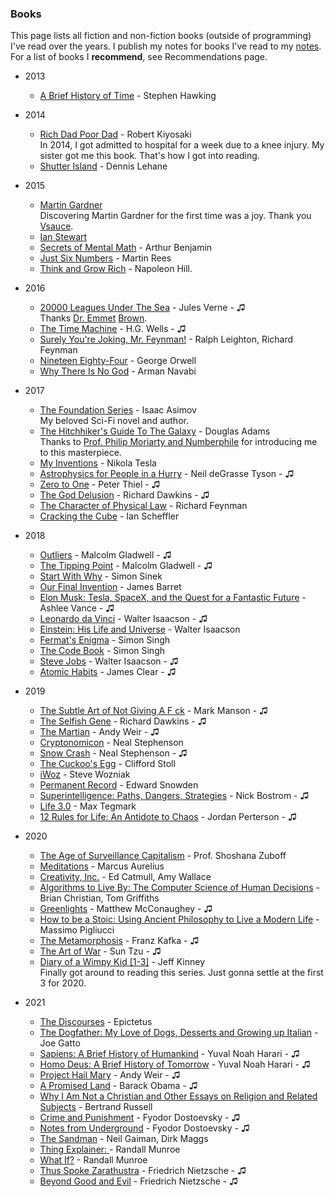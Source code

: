 <SEO title="Books" />

### Books

This page lists all fiction and non-fiction books (outside of programming) I've read over the years. I publish my notes for books I've read to my [notes](https://rsapkf.github.io/notes). For a list of books I **recommend**, see <Link to="/recommendations">Recommendations</Link> page.

- 2013

  - [A Brief History of Time](https://en.wikipedia.org/wiki/A_Brief_History_of_Time) - Stephen Hawking

- 2014

  - [Rich Dad Poor Dad](https://en.wikipedia.org/wiki/Rich_Dad_Poor_Dad) - Robert Kiyosaki  
    In 2014, I got admitted to hospital for a week due to a knee injury. My sister got me this book. That's how I got into reading.
  - [Shutter Island](https://en.wikipedia.org/wiki/Shutter_Island) - Dennis Lehane

- 2015

  - [Martin Gardner](https://en.wikipedia.org/wiki/Martin_Gardner)  
    Discovering Martin Gardner for the first time was a joy. Thank you [Vsauce](https://www.youtube.com/watch?v=L45Q1_psDqk&t=564).
  - [Ian Stewart](https://en.wikipedia.org/wiki/Ian_Stewart_(mathematician))
  - [Secrets of Mental Math](https://www.goodreads.com/book/show/83585.Secrets_of_Mental_Math) - Arthur Benjamin
  - [Just Six Numbers](https://www.goodreads.com/book/show/81884.Just_Six_Numbers) - Martin Rees
  - [Think and Grow Rich](https://en.wikipedia.org/wiki/Think_and_Grow_Rich) - Napoleon Hill.

- 2016

  - [20000 Leagues Under The Sea](https://en.wikipedia.org/wiki/Twenty_Thousand_Leagues_Under_the_Sea) - Jules Verne - ♫  
    Thanks [Dr. Emmet](https://www.imdb.com/title/tt0099088/quotes/qt0338311) [Brown](https://www.imdb.com/title/tt0099088/quotes/qt1057198).
  - [The Time Machine](https://en.wikipedia.org/wiki/The_Time_Machine) - H.G. Wells - ♫
  - [Surely You're Joking, Mr. Feynman!](https://en.wikipedia.org/wiki/Surely_You%27re_Joking,_Mr._Feynman!) - Ralph Leighton, Richard Feynman
  - [Nineteen Eighty-Four](https://en.wikipedia.org/wiki/Nineteen_Eighty-Four) - George Orwell
  - [Why There Is No God](https://www.goodreads.com/book/show/23346140-why-there-is-no-god) - Arman Navabi

- 2017

  - [The Foundation Series](https://en.wikipedia.org/wiki/Foundation_series) - Isaac Asimov  
    My beloved Sci-Fi novel and author.
  - [The Hitchhiker's Guide To The Galaxy](https://en.wikipedia.org/wiki/The_Hitchhiker%27s_Guide_to_the_Galaxy) - Douglas Adams  
    Thanks to [Prof. Philip Moriarty and Numberphile](https://www.youtube.com/watch?v=D6tINlNluuY&t=91) for introducing me to this masterpiece.
  - [My Inventions](https://en.wikipedia.org/wiki/My_Inventions:_The_Autobiography_of_Nikola_Tesla) - Nikola Tesla
  - [Astrophysics for People in a Hurry](https://en.wikipedia.org/wiki/Astrophysics_for_People_in_a_Hurry) - Neil deGrasse Tyson - ♫
  - [Zero to One](https://en.wikipedia.org/wiki/Zero_to_One) - Peter Thiel - ♫
  - [The God Delusion](https://en.wikipedia.org/wiki/The_God_Delusion) - Richard Dawkins - ♫
  - [The Character of Physical Law](https://en.wikipedia.org/wiki/The_Character_of_Physical_Law) - Richard Feynman
  - [Cracking the Cube](https://www.goodreads.com/book/show/29430754-cracking-the-cube) - Ian Scheffler

- 2018

  - [Outliers](<https://en.wikipedia.org/wiki/Outliers_(book)>) - Malcolm Gladwell - ♫
  - [The Tipping Point](https://en.wikipedia.org/wiki/The_Tipping_Point) - Malcolm Gladwell - ♫
  - [Start With Why](https://en.wikipedia.org/wiki/Start_With_Why) - Simon Sinek
  - [Our Final Invention](https://en.wikipedia.org/wiki/Our_Final_Invention) - James Barret
  - [Elon Musk: Tesla, SpaceX, and the Quest for a Fantastic Future](https://en.wikipedia.org/wiki/Elon_Musk:_Tesla,_SpaceX,_and_the_Quest_for_a_Fantastic_Future) - Ashlee Vance - ♫
  - [Leonardo da Vinci](https://www.goodreads.com/book/show/34684622-leonardo-da-vinci) - Walter Isaacson - ♫
  - [Einstein: His Life and Universe](https://en.wikipedia.org/wiki/Einstein:_His_Life_and_Universe) - Walter Isaacson
  - [Fermat's Enigma](<https://en.wikipedia.org/wiki/Fermat%27s_Last_Theorem_(book)>) - Simon Singh
  - [The Code Book](https://en.wikipedia.org/wiki/The_Code_Book) - Simon Singh
  - [Steve Jobs](https://en.wikipedia.org/wiki/Steve_Jobs_(book)) - Walter Isaacson - ♫
  - [Atomic Habits](https://www.amazon.com/gp/product/0735211299) - James Clear - ♫

- 2019

  - [The Subtle Art of Not Giving A F ck](https://en.wikipedia.org/wiki/The_Subtle_Art_of_Not_Giving_a_Fuck) - Mark Manson - ♫
  - [The Selfish Gene](https://en.wikipedia.org/wiki/The_Selfish_Gene) - Richard Dawkins - ♫
  - [The Martian](<https://en.wikipedia.org/wiki/The_Martian_(Weir_novel)>) - Andy Weir - ♫
  - [Cryptonomicon](https://en.wikipedia.org/wiki/Cryptonomicon) - Neal Stephenson
  - [Snow Crash](https://en.wikipedia.org/wiki/Snow_Crash) - Neal Stephenson - ♫
  - [The Cuckoo's Egg](https://en.wikipedia.org/wiki/The_Cuckoo%27s_Egg) - Clifford Stoll
  - [iWoz](https://en.wikipedia.org/wiki/IWoz) - Steve Wozniak
  - [Permanent Record](<https://en.wikipedia.org/wiki/Permanent_Record_(autobiography)>) - Edward Snowden
  - [Superintelligence: Paths, Dangers, Strategies](https://en.wikipedia.org/wiki/Superintelligence:_Paths,_Dangers,_Strategies) - Nick Bostrom - ♫
  - [Life 3.0](https://en.wikipedia.org/wiki/Life_3.0) - Max Tegmark
  - [12 Rules for Life: An Antidote to Chaos](https://en.wikipedia.org/wiki/12_Rules_for_Life) - Jordan Perterson - ♫

- 2020

  - [The Age of Surveillance Capitalism](https://en.wikipedia.org/wiki/The_Age_of_Surveillance_Capitalism) - Prof. Shoshana Zuboff
  - [Meditations](https://en.wikipedia.org/wiki/Meditations) - Marcus Aurelius
  - [Creativity, Inc.](https://en.wikipedia.org/wiki/Creativity,_Inc.) - Ed Catmull, Amy Wallace
  - [Algorithms to Live By: The Computer Science of Human Decisions](https://www.goodreads.com/book/show/25666050-algorithms-to-live-by) - Brian Christian, Tom Griffiths
  - [Greenlights](<https://en.wikipedia.org/wiki/Greenlights_(book)>) - Matthew McConaughey - ♫
  - [How to be a Stoic: Using Ancient Philosophy to Live a Modern Life](https://www.goodreads.com/book/show/31423245-how-to-be-a-stoic) - Massimo Pigliucci
  - [The Metamorphosis](https://en.wikipedia.org/wiki/The_Metamorphosis) - Franz Kafka - ♫
  - [The Art of War](https://en.wikipedia.org/wiki/The_Art_of_War) - Sun Tzu - ♫
  - [Diary of a Wimpy Kid [1-3]](https://en.wikipedia.org/wiki/Diary_of_a_Wimpy_Kid) - Jeff Kinney  
    Finally got around to reading this series. Just gonna settle at the first 3 for 2020.

- 2021

  - [The Discourses](https://en.wikipedia.org/wiki/Discourses_of_Epictetus) - Epictetus
  - [The Dogfather: My Love of Dogs, Desserts and Growing up Italian](https://www.amazon.com/Dogfather-Love-Desserts-Growing-Italian/dp/0578747529) - Joe Gatto
  - [Sapiens: A Brief History of Humankind](https://en.wikipedia.org/wiki/Sapiens:_A_Brief_History_of_Humankind) - Yuval Noah Harari - ♫
  - [Homo Deus: A Brief History of Tomorrow](https://en.wikipedia.org/wiki/Homo_Deus%3A_A_Brief_History_of_Tomorrow) - Yuval Noah Harari - ♫
  - [Project Hail Mary](<https://en.wikipedia.org/wiki/Project_Hail_Mary_(novel)>) - Andy Weir - ♫
  - [A Promised Land](https://en.wikipedia.org/wiki/A_Promised_Land) - Barack Obama - ♫
  - [Why I Am Not a Christian and Other Essays on Religion and Related Subjects](https://www.goodreads.com/book/show/472025.Why_I_Am_Not_a_Christian_and_Other_Essays_on_Religion_and_Related_Subjects) - Bertrand Russell
  - [Crime and Punishment](https://en.wikipedia.org/wiki/Crime_and_Punishment) - Fyodor Dostoevsky - ♫
  - [Notes from Underground](https://en.wikipedia.org/wiki/Notes_from_Underground) - Fyodor Dostoevsky - ♫
  - [The Sandman](https://en.wikipedia.org/wiki/Notes_from_Underground) -  Neil Gaiman, Dirk Maggs
  - [Thing Explainer: ](https://en.wikipedia.org/wiki/Thing_Explainer) - Randall Munroe
  - [What If?](https://en.wikipedia.org/wiki/What_If%3F_(book)) - Randall Munroe
  - [Thus Spoke Zarathustra](https://en.wikipedia.org/wiki/Thus_Spoke_Zarathustra) - Friedrich Nietzsche - ♫
  - [Beyond Good and Evil](https://en.wikipedia.org/wiki/Beyond_Good_and_Evil) - Friedrich Nietzsche - ♫



<LastUpdatedPages date="Feb 21, 2021" />
